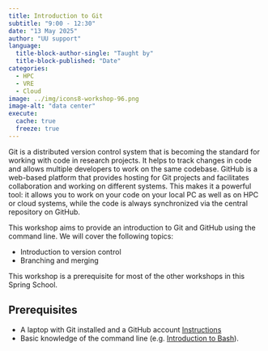 ```yaml
---
title: Introduction to Git
subtitle: "9:00 - 12:30"
date: "13 May 2025"
author: "UU support"
language: 
  title-block-author-single: "Taught by"
  title-block-published: "Date"
categories:
  - HPC
  - VRE
  - Cloud
image: ../img/icons8-workshop-96.png
image-alt: "data center"
execute: 
  cache: true
  freeze: true
---
```


Git is a distributed version control system that is becoming the standard for working with code in research projects. It helps to track changes in code and allows multiple developers to work on the same codebase. GitHub is a web-based platform that provides hosting for Git projects and facilitates collaboration and working on different systems. This makes it a powerful tool: it allows you to work on your code on your local PC as well as on HPC or cloud systems, while the code is always synchronized via the central repository on GitHub.

This workshop aims to provide an introduction to Git and GitHub using the command line. We will cover the following topics:

- Introduction to version control
- Branching and merging

This workshop is a prerequisite for most of the other workshops in this Spring School.

## Prerequisites

- A laptop with Git installed and a GitHub account [Instructions](https://utrechtuniversity.github.io/workshop-computational-reproducibility/chapters/git-and-github.html)
- Basic knowledge of the command line (e.g. [Introduction to Bash](/programme/day-1)).